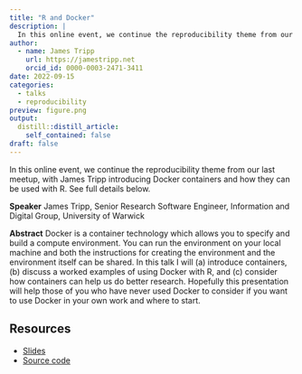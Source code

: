 ```yaml
---
title: "R and Docker"
description: |
  In this online event, we continue the reproducibility theme from our last meetup, with James Tripp introducing Docker containers and how they can be used with R. See full details below.
author:
  - name: James Tripp
    url: https://jamestripp.net
    orcid_id: 0000-0003-2471-3411
date: 2022-09-15
categories:
  - talks
  - reproducibility
preview: figure.png
output:
  distill::distill_article:
    self_contained: false
draft: false
---
```


In this online event, we continue the reproducibility theme from our last meetup, with James Tripp introducing Docker containers and how they can be used with R. See full details below.

**Speaker**
James Tripp, Senior Research Software Engineer, Information and Digital Group, University of Warwick

**Abstract**
Docker is a container technology which allows you to specify and build a compute environment. You can run the environment on your local machine and both the instructions for creating the environment and the environment itself can be shared. In this talk I will (a) introduce containers, (b) discuss a worked examples of using Docker with R, and (c) consider how containers can help us do better research. Hopefully this presentation will help those of you who have never used Docker to consider if you want to use Docker in your own work and where to start.


## Resources

* [Slides](https://jamestripp.github.io/RandDocker/){target="_blank"}
* [Source code](https://github.com/jamestripp/RandDocker){target="_blank"}